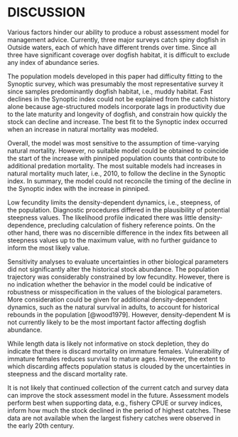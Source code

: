 

# DISCUSSION

Various factors hinder our ability to produce a robust assessment model for management advice.
Currently, three major surveys catch spiny dogfish in Outside waters, each of which have different trends over time.
Since all three have significant coverage over dogfish habitat, it is difficult to exclude any index of abundance series.

The population models developed in this paper had difficulty fitting to the Synoptic survey, which was presumably the most representative survey it since samples predominantly dogfish habitat, i.e., muddy habitat. 
Fast declines in the Synoptic index could not be explained from the catch history alone because age-structured models incorporate lags in productivity due to the late maturity and longevity of dogfish, and constrain how quickly the stock can decline and increase.
The best fit to the Synoptic index occurred when an increase in natural mortality was modeled.

Overall, the model was most sensitive to the assumption of time-varying natural mortality.
However, no suitable model could be obtained to coincide the start of the increase with pinniped population counts that contribute to additional predation mortality.
The most suitable models had increases in natural mortality much later, i.e., 2010, to follow the decline in the Synoptic index.
In summary, the model could not reconcile the timing of the decline in the Synoptic index with the increase in pinniped.

Low fecundity limits the density-dependent dynamics, i.e., steepness, of the population. 
Diagnostic procedures differed in the plausibility of potential steepness values. 
The likelihood profile indicated there was little density-dependence, precluding calculation of fishery reference points.
On the other hand, there was no discernible difference in the index fits between all steepness values up to the maximum value, with no further guidance to inform the most likely value.

Sensitivity analyses to evaluate uncertainties in other biological parameters did not significantly alter the historical stock abundance.
The population trajectory was considerably constrained by low fecundity. 
However, there is no indication whether the behavior in the model could be indicative of robustness or misspecification in the values of the biological parameters.
More consideration could be given for additional density-dependent dynamics, such as the natural survival in adults, to account for historical rebounds in the population [@wood1979]. 
However, density-dependent M is not currently likely to be the most important factor affecting dogfish abundance.

While length data is likely not informative on stock depletion, they do indicate that there is discard mortality on immature females.
Vulnerability of immature females reduces survival to mature ages.
However, the extent to which discarding affects population status is clouded by the uncertainties in steepness and the discard mortality rate.

It is not likely that continued collection of the current catch and survey data can improve the stock assessment model in the future.
Assessment models perform best when supporting data, e.g., fishery CPUE or survey indices, inform how much the stock declined in the period of highest catches.
These data are not available when the largest fishery catches were observed in the early 20th century.
